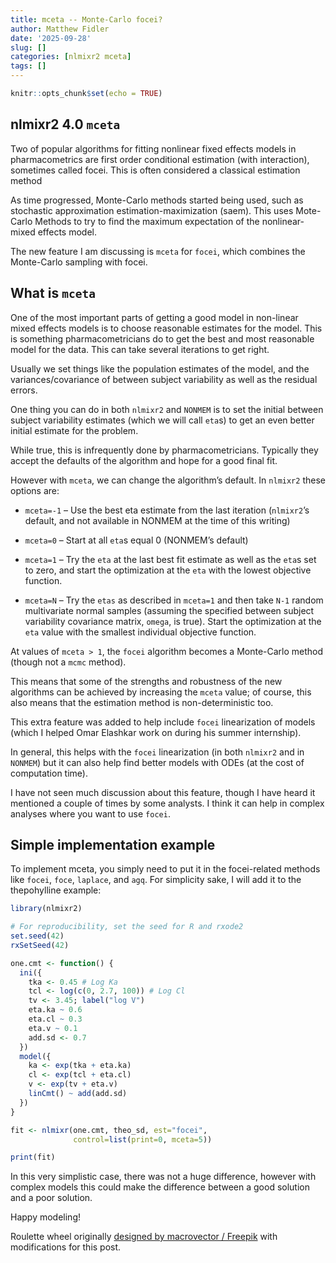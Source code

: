 ```yaml
---
title: mceta -- Monte-Carlo focei?
author: Matthew Fidler
date: '2025-09-28'
slug: []
categories: [nlmixr2 mceta]
tags: []
---
```


```r
knitr::opts_chunk$set(echo = TRUE)
```
## nlmixr2 4.0 `mceta`

Two of popular algorithms for fitting nonlinear fixed effects models
in pharmacometrics are first order conditional estimation (with
interaction), sometimes called focei.  This is often considered a
classical estimation method

As time progressed, Monte-Carlo methods started being used, such as
stochastic approximation estimation-maximization (saem). This uses
Mote-Carlo Methods to try to find the maximum expectation of the
nonlinear-mixed effects model.

The new feature I am discussing is `mceta` for `focei`, which combines
the Monte-Carlo sampling with focei.

## What is `mceta`

One of the most important parts of getting a good model in non-linear
mixed effects models is to choose reasonable estimates for the
model. This is something pharmacometricians do to get the best and
most reasonable model for the data.  This can take several iterations
to get right.

Usually we set things like the population estimates of the model, and
the variances/covariance of between subject variability as well as the
residual errors.

One thing you can do in both `nlmixr2` and `NONMEM` is to set the
initial between subject variability estimates (which we will call
`eta`s) to get an even better initial estimate for the problem.

While true, this is infrequently done by pharmacometricians.
Typically they accept the defaults of the algorithm and hope for a
good final fit.

However with `mceta`, we can change the algorithm's default.  In
`nlmixr2` these options are:

- `mceta=-1` -- Use the best eta estimate from the last iteration
  (`nlmixr2`'s default, and not available in NONMEM at the time of
  this writing)

- `mceta=0` -- Start at all `eta`s equal 0 (NONMEM's default)

- `mceta=1` -- Try the `eta` at the last best fit estimate as well as
  the `eta`s set to zero, and start the optimization at the `eta` with
  the lowest objective function.

- `mceta=N` -- Try the `etas` as described in `mceta=1` and then take
  `N-1` random multivariate normal samples (assuming the specified
  between subject variability covariance matrix, `omega`, is
  true). Start the optimization at the `eta` value with the smallest
  individual objective function.

At values of `mceta > 1`, the `focei` algorithm becomes a Monte-Carlo
method (though not a `mcmc` method).

This means that some of the strengths and robustness of the new
algorithms can be achieved by increasing the `mceta` value; of course,
this also means that the estimation method is non-deterministic too.

This extra feature was added to help include `focei` linearization of
models (which I helped Omar Elashkar work on during his summer
internship).

In general, this helps with the `focei` linearization (in both `nlmixr2`
and in `NONMEM`) but it can also help find better models with ODEs (at
the cost of computation time).

I have not seen much discussion about this feature, though I have
heard it mentioned a couple of times by some analysts.  I think it can
help in complex analyses where you want to use `focei`.

## Simple implementation example

To implement mceta, you simply need to put it in the focei-related
methods like `focei`, `foce`, `laplace`, and `agq`.  For
simplicity sake, I will add it to the thepohylline example:

```r
library(nlmixr2)

# For reproducibility, set the seed for R and rxode2
set.seed(42)
rxSetSeed(42)

one.cmt <- function() {
  ini({
    tka <- 0.45 # Log Ka
    tcl <- log(c(0, 2.7, 100)) # Log Cl
    tv <- 3.45; label("log V")
    eta.ka ~ 0.6
    eta.cl ~ 0.3
    eta.v ~ 0.1
    add.sd <- 0.7
  })
  model({
    ka <- exp(tka + eta.ka)
    cl <- exp(tcl + eta.cl)
    v <- exp(tv + eta.v)
    linCmt() ~ add(add.sd)
  })
}

fit <- nlmixr(one.cmt, theo_sd, est="focei",
              control=list(print=0, mceta=5))

print(fit)
```

In this very simplistic case, there was not a huge difference, however
with complex models this could make the difference between a good
solution and a poor solution.

Happy modeling!


Roulette wheel originally <a href="http://www.freepik.com">designed by
macrovector / Freepik</a> with modifications for this post.
